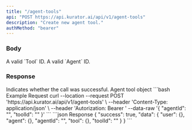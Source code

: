```yaml
---
title: "/agent-tools"
api: "POST https://api.kurator.ai/api/v1/agent-tools"
description: "Create new agent tool."
authMethod: "bearer"
---
```


### Body

<ParamField body="toolId" type="string">
  A valid `Tool` ID.
</ParamField>
<ParamField body="agentId" type="string">
  A valid `Agent` ID.
</ParamField>

### Response

<ResponseField name="success" type="boolean">
  Indicates whether the call was successful.
</ResponseField>

<ResponseField name="data" type="object">
  Agent tool object
</ResponseField>

<RequestExample>
```bash Example Request
curl --location --request POST 'https://api.kurator.ai/api/v1/agent-tools' \
--header 'Content-Type: application/json' \
--header 'Autorization: Bearer <token>'
--data-raw '{
    "agentId": "<AGENT_ID>",
    "toolId": "<TOOL_ID>"
}'
```
</RequestExample>

<ResponseExample>
```json Response
{
  "success": true,
  "data": {
      "user": {},
      "agent": {},
      "agentId": "",
      "tool": {},
      "toolId": ""
    }
}
```
</ResponseExample>
